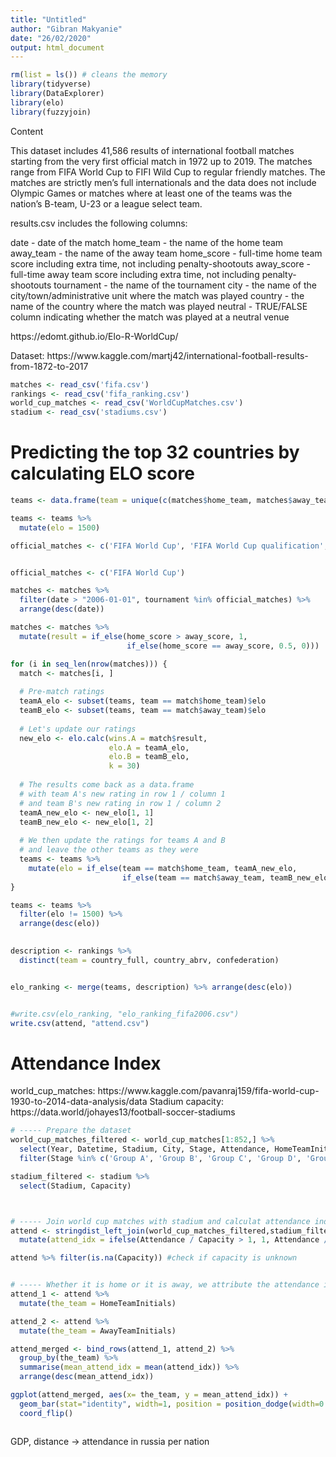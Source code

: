 ```yaml
---
title: "Untitled"
author: "Gibran Makyanie"
date: "26/02/2020"
output: html_document
---
```


```r
rm(list = ls()) # cleans the memory
library(tidyverse)
library(DataExplorer)
library(elo)
library(fuzzyjoin)
```


Content

This dataset includes 41,586 results of international football matches starting from the very first official match in 1972 up to 2019. The matches range from FIFA World Cup to FIFI Wild Cup to regular friendly matches. The matches are strictly men's full internationals and the data does not include Olympic Games or matches where at least one of the teams was the nation's B-team, U-23 or a league select team.

results.csv includes the following columns:

date - date of the match
home_team - the name of the home team
away_team - the name of the away team
home_score - full-time home team score including extra time, not including penalty-shootouts
away_score - full-time away team score including extra time, not including penalty-shootouts
tournament - the name of the tournament
city - the name of the city/town/administrative unit where the match was played
country - the name of the country where the match was played
neutral - TRUE/FALSE column indicating whether the match was played at a neutral venue


https://edomt.github.io/Elo-R-WorldCup/

Dataset: https://www.kaggle.com/martj42/international-football-results-from-1872-to-2017
```r
matches <- read_csv('fifa.csv')
rankings <- read_csv('fifa_ranking.csv')
world_cup_matches <- read_csv('WorldCupMatches.csv')
stadium <- read_csv('stadiums.csv')
```


# Predicting the top 32 countries by calculating ELO score

```r
teams <- data.frame(team = unique(c(matches$home_team, matches$away_team)))

teams <- teams %>% 
  mutate(elo = 1500)

official_matches <- c('FIFA World Cup', 'FIFA World Cup qualification', 'AFC Asian Cup qualification', 'AFC Asian Cup','UEFA Euro qualification', 'UEFA Euro', 'Copa América qualification', 'Copa América', 'African Cup of Nations qualification', 'African Cup of Nations', 'Gold Cup', 'Gold Cup qualification', 'Oceania Nations Cup qualification','Oceania Nations Cup')


official_matches <- c('FIFA World Cup')

matches <- matches %>%
  filter(date > "2006-01-01", tournament %in% official_matches) %>%
  arrange(desc(date))

matches <- matches %>%
  mutate(result = if_else(home_score > away_score, 1,
                          if_else(home_score == away_score, 0.5, 0)))

```


```r
for (i in seq_len(nrow(matches))) {
  match <- matches[i, ]
  
  # Pre-match ratings
  teamA_elo <- subset(teams, team == match$home_team)$elo
  teamB_elo <- subset(teams, team == match$away_team)$elo
  
  # Let's update our ratings
  new_elo <- elo.calc(wins.A = match$result,
                      elo.A = teamA_elo,
                      elo.B = teamB_elo,
                      k = 30)
  
  # The results come back as a data.frame
  # with team A's new rating in row 1 / column 1
  # and team B's new rating in row 1 / column 2
  teamA_new_elo <- new_elo[1, 1]
  teamB_new_elo <- new_elo[1, 2]
  
  # We then update the ratings for teams A and B
  # and leave the other teams as they were
  teams <- teams %>%
    mutate(elo = if_else(team == match$home_team, teamA_new_elo,
                         if_else(team == match$away_team, teamB_new_elo, elo)))
}

```

```r
teams <- teams %>% 
  filter(elo != 1500) %>%
  arrange(desc(elo))
  

description <- rankings %>%
  distinct(team = country_full, country_abrv, confederation)


elo_ranking <- merge(teams, description) %>% arrange(desc(elo))


#write.csv(elo_ranking, "elo_ranking_fifa2006.csv")
write.csv(attend, "attend.csv")

```


# Attendance Index

world_cup_matches: https://www.kaggle.com/pavanraj159/fifa-world-cup-1930-to-2014-data-analysis/data
Stadium capacity: https://data.world/johayes13/football-soccer-stadiums
```r
# ----- Prepare the dataset
world_cup_matches_filtered <- world_cup_matches[1:852,] %>%
  select(Year, Datetime, Stadium, City, Stage, Attendance, HomeTeamInitials, AwayTeamInitials) %>%
  filter(Stage %in% c('Group A', 'Group B', 'Group C', 'Group D', 'Group E', 'Group F', 'Group G', 'Group H'), Year >= 2006)

stadium_filtered <- stadium %>%
  select(Stadium, Capacity)



# ----- Join world cup matches with stadium and calculat attendance index
attend <- stringdist_left_join(world_cup_matches_filtered,stadium_filtered, by="Stadium") %>%
  mutate(attend_idx = ifelse(Attendance / Capacity > 1, 1, Attendance / Capacity))

attend %>% filter(is.na(Capacity)) #check if capacity is unknown


# ----- Whether it is home or it is away, we attribute the attendance index to the team playing
attend_1 <- attend %>%
  mutate(the_team = HomeTeamInitials)

attend_2 <- attend %>%
  mutate(the_team = AwayTeamInitials)

attend_merged <- bind_rows(attend_1, attend_2) %>%
  group_by(the_team) %>%
  summarise(mean_attend_idx = mean(attend_idx)) %>%
  arrange(desc(mean_attend_idx))

ggplot(attend_merged, aes(x= the_team, y = mean_attend_idx)) +
  geom_bar(stat="identity", width=1, position = position_dodge(width=0.5)) + 
  coord_flip()
```



```r

```



GDP, distance -> attendance in russia per nation






